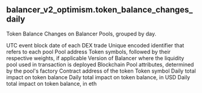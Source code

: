 ## balancer_v2_optimism.token_balance_changes_daily 
Token Balance Changes on Balancer Pools, grouped by day.


<ParamField path="block_date">
UTC event block date of each DEX trade
</ParamField>
<ParamField path="pool_id">
Unique encoded identifier that refers to each pool
</ParamField>
<ParamField path="pool_address">
Pool address
</ParamField>
<ParamField path="pool_symbol">
Token symbols, followed by their respective weights, if applicable
</ParamField>
<ParamField path="version">
Version of Balancer where the liquidity pool used in transaction is deployed
</ParamField>
<ParamField path="blockchain">
Blockchain
</ParamField>
<ParamField path="pool_type">
Pool attributes, determined by the pool&#x27;s factory
</ParamField>
<ParamField path="token_address">
Contract address of the token
</ParamField>
<ParamField path="token_symbol">
Token symbol
</ParamField>
<ParamField path="daily_delta">
Daily total impact on token balance
</ParamField>
<ParamField path="daily_delta_usd">
Daily total impact on token balance, in USD
</ParamField>
<ParamField path="daily_delta_eth">
Daily total impact on token balance, in eth
</ParamField>
